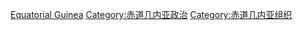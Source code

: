 [[Category:非洲各国政治组织|Equatorial Guinea]]
[[Category:赤道几内亚政治|Category:赤道几内亚政治]]
[[Category:赤道几内亚组织|Category:赤道几内亚组织]]